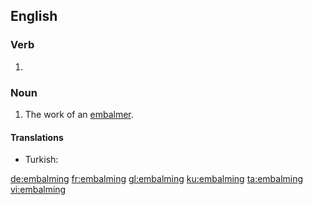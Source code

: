 ==English==

===Verb===
{{head|en|present participle}}

# {{present participle of|embalm|lang=en|nocat=1}}

===Noun===
{{en-noun}}

# The work of an [[embalmer]].

====Translations====
{{trans-top|work of an embalmer}}
* Turkish: {{t+|tr|tahnit}}
{{trans-mid}}
{{trans-bottom}}

[[de:embalming]]
[[fr:embalming]]
[[gl:embalming]]
[[ku:embalming]]
[[ta:embalming]]
[[vi:embalming]]